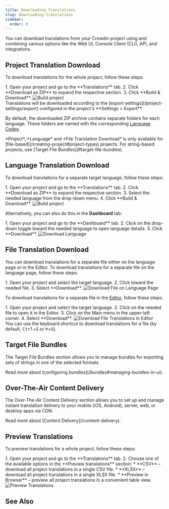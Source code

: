 ```yaml
---
title: Downloading Translations
slug: downloading-translations
sidebar:
  order: 0
---
```



You can download translations from your Crowdin project using and combining various options like the Web UI, Console Client (CLI), API, and integrations.

## Project Translation Download

To download translations for the whole project, follow these steps:

<Steps>
  1. Open your project and go to the **Translations** tab.
  2. Click **Download as ZIP** to expand the respective section.
  3. Click **Build & Download**. <Image src={buildProject} alt="Build project" />
</Steps>

<Aside>
  Translations will be downloaded according to the [export settings](/project-settings/export) configured in the project's **Settings > Export**.
</Aside>

By default, the downloaded ZIP archive contains separate folders for each language. These folders are named with the corresponding [Language Codes](/developer/language-codes/).

<Aside type="caution" title="Limitations">
  *Project*, *Language* and *File Translation Download* is only available for [file-based](/creating-project#project-types) projects. For string-based projects, use [Target File Bundles](#target-file-bundles).
</Aside>

## Language Translation Download

To download translations for a separate target language, follow these steps:

<Steps>
  1. Open your project and go to the **Translations** tab.
  2. Click **Download as ZIP** to expand the respective section.
  3. Select the needed language from the drop-down menu.
  4. Click **Build & Download**. <Image src={buildProject} alt="Build project" />
</Steps>

Alternatively, you can also do this in the **Dashboard** tab:

<Steps>
  1. Open your project and go to the **Dashboard** tab.
  2. Click on the drop-down toggle toward the needed language to open language details.
  3. Click **Download**. <Image src={downloadLanguage} alt="Download Language" />
</Steps>

## File Translation Download

You can download translations for a separate file either on the language page or in the Editor. To download translations for a separate file on the language page, follow these steps:

<Steps>
  1. Open your project and select the target language.
  2. Click <Icon name="mdi:dots-horizontal" class="inline-icon" /> toward the needed file.
  3. Select **Download**. <Image src={downloadFileLanguagePage} alt="Download File on Language Page" />
</Steps>

To download translations for a separate file in the [Editor](/online-editor), follow these steps:

<Steps>
  1. Open your project and select the target language.
  2. Click on the needed file to open it in the Editor.
  3. Click on the Main menu <Icon name="mdi:menu" class="inline-icon"/> in the upper-left corner.
  4. Select **Download**. <Image src={downloadFileEditor} alt="Download File Translations in Editor" />
</Steps>

<Aside type="tip">
  You can use the keyboard shortcut to download translations for a file (by default, <kbd>Ctrl</kbd>+<kbd>S</kbd> or <kbd>⌘</kbd>+<kbd>S</kbd>).
</Aside>

## Target File Bundles

The Target File Bundles section allows you to manage bundles for exporting sets of strings in one of the selected formats.

<ReadMore>
  Read more about [configuring bundles](/bundles#managing-bundles-in-ui).
</ReadMore>

## Over-The-Air Content Delivery

The Over-The-Air Content Delivery section allows you to set up and manage instant translation delivery to your mobile (iOS, Android), server, web, or desktop apps via CDN.

<ReadMore>
  Read more about [Content Delivery](/content-delivery).
</ReadMore>

## Preview Translations

To preview translations for a whole project, follow these steps:

<Steps>
  1. Open your project and go to the **Translations** tab.
  2. Choose one of the available options in the **Preview translations** section:
     * **CSV** &ndash; download all project translations in a single CSV file.
     * **XLSX** &ndash; download all project translations in a single XLSX file.
     * **Preview in Browser** &ndash; preview all project translations in a convenient table view.
</Steps>

<Image src={previewTranslations} alt="Preview Translations" />

## See Also

<LinkCard
  title="Integrations"
  href="/integrations"
/>

<CardGrid>
  <LinkCard
    title="Console Client (CLI)"
    href="https://crowdin.github.io/crowdin-cli/"
    target="_blank"
  />
  <LinkCard
    title="API"
    href="https://developer.crowdin.com/api/v2/"
    target="_blank"
  />
</CardGrid>
